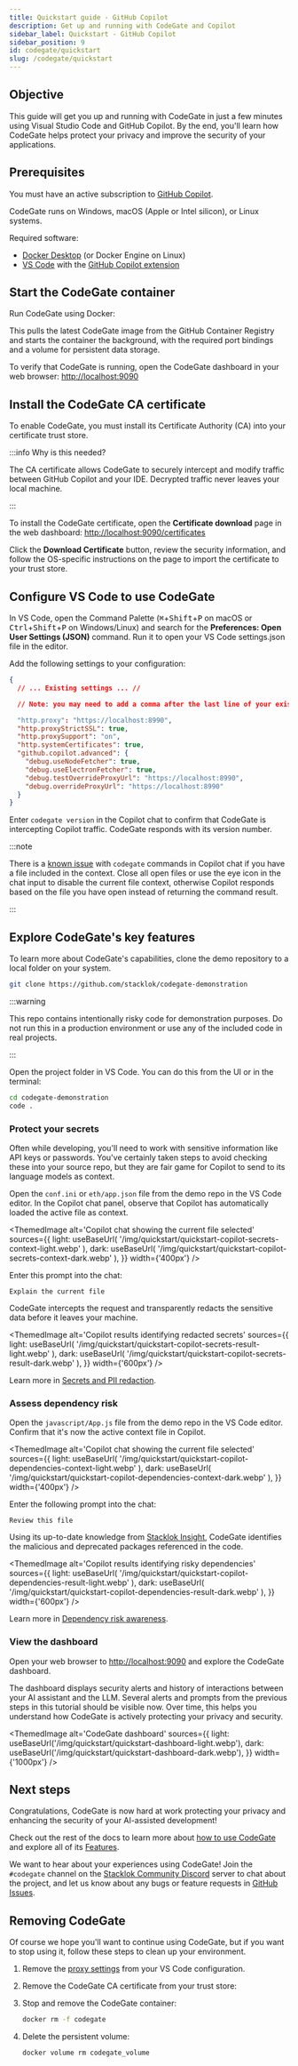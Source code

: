 ```yaml
---
title: Quickstart guide - GitHub Copilot
description: Get up and running with CodeGate and Copilot
sidebar_label: Quickstart - GitHub Copilot
sidebar_position: 9
id: codegate/quickstart
slug: /codegate/quickstart
---
```



## Objective

This guide will get you up and running with CodeGate in just a few minutes using
Visual Studio Code and GitHub Copilot. By the end, you'll learn how CodeGate
helps protect your privacy and improve the security of your applications.

## Prerequisites

You must have an active subscription to
[GitHub Copilot](https://github.com/features/copilot).

CodeGate runs on Windows, macOS (Apple or Intel silicon), or Linux systems.

Required software:

- [Docker Desktop](https://www.docker.com/products/docker-desktop/) (or Docker
  Engine on Linux)
- [VS Code](https://code.visualstudio.com/) with the
  [GitHub Copilot extension](https://marketplace.visualstudio.com/items?itemName=GitHub.copilot)

## Start the CodeGate container

Run CodeGate using Docker:

<DefaultRunCommand />

This pulls the latest CodeGate image from the GitHub Container Registry and
starts the container the background, with the required port bindings and a
volume for persistent data storage.

To verify that CodeGate is running, open the CodeGate dashboard in your web
browser: [http://localhost:9090](http://localhost:9090)

## Install the CodeGate CA certificate

To enable CodeGate, you must install its Certificate Authority (CA) into your
certificate trust store.

:::info Why is this needed?

The CA certificate allows CodeGate to securely intercept and modify traffic
between GitHub Copilot and your IDE. Decrypted traffic never leaves your local
machine.

:::

To install the CodeGate certificate, open the **Certificate download** page in
the web dashboard:
[http://localhost:9090/certificates](http://localhost:9090/certificates)

Click the **Download Certificate** button, review the security information, and
follow the OS-specific instructions on the page to import the certificate to
your trust store.

## Configure VS Code to use CodeGate

In VS Code, open the Command Palette (<kbd>⌘</kbd>+<kbd>Shift</kbd>+<kbd>P</kbd>
on macOS or <kbd>Ctrl</kbd>+<kbd>Shift</kbd>+<kbd>P</kbd> on Windows/Linux) and
search for the **Preferences: Open User Settings (JSON)** command. Run it to
open your VS Code settings.json file in the editor.

Add the following settings to your configuration:

```json title="settings.json"
{
  // ... Existing settings ... //

  // Note: you may need to add a comma after the last line of your existing settings if not present

  "http.proxy": "https://localhost:8990",
  "http.proxyStrictSSL": true,
  "http.proxySupport": "on",
  "http.systemCertificates": true,
  "github.copilot.advanced": {
    "debug.useNodeFetcher": true,
    "debug.useElectronFetcher": true,
    "debug.testOverrideProxyUrl": "https://localhost:8990",
    "debug.overrideProxyUrl": "https://localhost:8990"
  }
}
```

Enter `codegate version` in the Copilot chat to confirm that CodeGate is
intercepting Copilot traffic. CodeGate responds with its version number.

:::note

There is a [known issue](https://github.com/stacklok/codegate/issues/1061) with
`codegate` commands in Copilot chat if you have a file included in the context.
Close all open files or use the eye icon in the chat input to disable the
current file context, otherwise Copilot responds based on the file you have open
instead of returning the command result.

:::

## Explore CodeGate's key features

To learn more about CodeGate's capabilities, clone the demo repository to a
local folder on your system.

```bash
git clone https://github.com/stacklok/codegate-demonstration
```

:::warning

This repo contains intentionally risky code for demonstration purposes. Do not
run this in a production environment or use any of the included code in real
projects.

:::

Open the project folder in VS Code. You can do this from the UI or in the
terminal:

```bash
cd codegate-demonstration
code .
```

### Protect your secrets

Often while developing, you'll need to work with sensitive information like API
keys or passwords. You've certainly taken steps to avoid checking these into
your source repo, but they are fair game for Copilot to send to its language
models as context.

Open the `conf.ini` or `eth/app.json` file from the demo repo in the VS Code
editor. In the Copilot chat panel, observe that Copilot has automatically loaded
the active file as context.

<ThemedImage
  alt='Copilot chat showing the current file selected'
  sources={{
    light: useBaseUrl(
      '/img/quickstart/quickstart-copilot-secrets-context-light.webp'
    ),
    dark: useBaseUrl(
      '/img/quickstart/quickstart-copilot-secrets-context-dark.webp'
    ),
  }}
  width={'400px'}
/>

Enter this prompt into the chat:

```plain title="Copilot chat"
Explain the current file
```

CodeGate intercepts the request and transparently redacts the sensitive data
before it leaves your machine.

<ThemedImage
  alt='Copilot results identifying redacted secrets'
  sources={{
    light: useBaseUrl(
      '/img/quickstart/quickstart-copilot-secrets-result-light.webp'
    ),
    dark: useBaseUrl(
      '/img/quickstart/quickstart-copilot-secrets-result-dark.webp'
    ),
  }}
  width={'600px'}
/>

Learn more in [Secrets and PII redaction](./features/secrets-redaction.md).

### Assess dependency risk

Open the `javascript/App.js` file from the demo repo in the VS Code editor.
Confirm that it's now the active context file in Copilot.

<ThemedImage
  alt='Copilot chat showing the current file selected'
  sources={{
    light: useBaseUrl(
      '/img/quickstart/quickstart-copilot-dependencies-context-light.webp'
    ),
    dark: useBaseUrl(
      '/img/quickstart/quickstart-copilot-dependencies-context-dark.webp'
    ),
  }}
  width={'400px'}
/>

Enter the following prompt into the chat:

```plain title="Copilot chat"
Review this file
```

Using its up-to-date knowledge from
[Stacklok Insight](https://www.insight.stacklok.com/), CodeGate identifies the
malicious and deprecated packages referenced in the code.

<ThemedImage
  alt='Copilot results identifying risky dependencies'
  sources={{
    light: useBaseUrl(
      '/img/quickstart/quickstart-copilot-dependencies-result-light.webp'
    ),
    dark: useBaseUrl(
      '/img/quickstart/quickstart-copilot-dependencies-result-dark.webp'
    ),
  }}
  width={'600px'}
/>

Learn more in [Dependency risk awareness](./features/dependency-risk.md).

### View the dashboard

Open your web browser to [http://localhost:9090](http://localhost:9090) and
explore the CodeGate dashboard.

The dashboard displays security alerts and history of interactions between your
AI assistant and the LLM. Several alerts and prompts from the previous steps in
this tutorial should be visible now. Over time, this helps you understand how
CodeGate is actively protecting your privacy and security.

<ThemedImage
  alt='CodeGate dashboard'
  sources={{
    light: useBaseUrl('/img/quickstart/quickstart-dashboard-light.webp'),
    dark: useBaseUrl('/img/quickstart/quickstart-dashboard-dark.webp'),
  }}
  width={'1000px'}
/>

## Next steps

Congratulations, CodeGate is now hard at work protecting your privacy and
enhancing the security of your AI-assisted development!

Check out the rest of the docs to learn more about
[how to use CodeGate](./how-to/index.mdx) and explore all of its
[Features](./features/index.mdx).

We want to hear about your experiences using CodeGate! Join the `#codegate`
channel on the [Stacklok Community Discord](https://discord.gg/stacklok) server
to chat about the project, and let us know about any bugs or feature requests in
[GitHub Issues](https://github.com/stacklok/codegate/issues).

## Removing CodeGate

Of course we hope you'll want to continue using CodeGate, but if you want to
stop using it, follow these steps to clean up your environment.


1. Remove the [proxy settings](#configure-vs-code-to-use-codegate) from your VS
   Code configuration.

1. Remove the CodeGate CA certificate from your trust store:

   <RemoveCert />

1. Stop and remove the CodeGate container:

   ```bash
   docker rm -f codegate
   ```

1. Delete the persistent volume:

   ```bash
   docker volume rm codegate_volume
   ```
